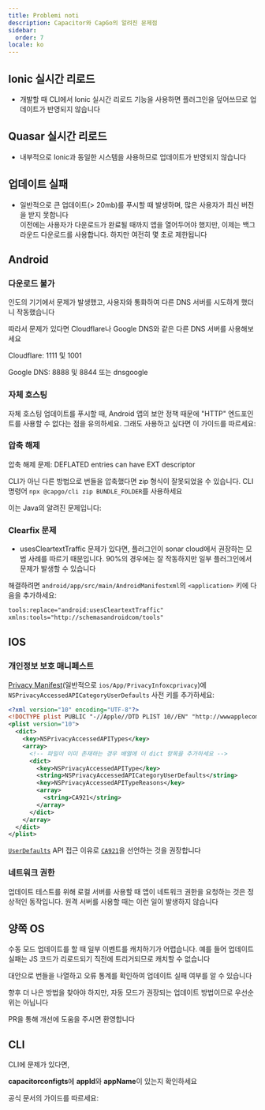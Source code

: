 ```yaml
---
title: Problemi noti
description: Capacitor와 CapGo의 알려진 문제점
sidebar:
  order: 7
locale: ko
---
```



## Ionic 실시간 리로드

* 개발할 때 CLI에서 Ionic 실시간 리로드 기능을 사용하면 플러그인을 덮어쓰므로 업데이트가 반영되지 않습니다

## Quasar 실시간 리로드

* 내부적으로 Ionic과 동일한 시스템을 사용하므로 업데이트가 반영되지 않습니다

## 업데이트 실패

* 일반적으로 큰 업데이트(> 20mb)를 푸시할 때 발생하며, 많은 사용자가 최신 버전을 받지 못합니다  
이전에는 사용자가 다운로드가 완료될 때까지 앱을 열어두어야 했지만, 이제는 백그라운드 다운로드를 사용합니다. 하지만 여전히 몇 초로 제한됩니다

## Android

### 다운로드 불가

인도의 기기에서 문제가 발생했고, 사용자와 통화하여 다른 DNS 서버를 시도하게 했더니 작동했습니다

따라서 문제가 있다면 Cloudflare나 Google DNS와 같은 다른 DNS 서버를 사용해보세요

Cloudflare: 1111 및 1001

Google DNS: 8888 및 8844 또는 dnsgoogle

<LinkCard
	title="How to setup a preferred DNS server on Android?"
	href="https://wwwandroidpolicecom/use-preferred-dns-server-android-tutorial/"
/>

### 자체 호스팅
자체 호스팅 업데이트를 푸시할 때, Android 앱의 보안 정책 때문에 "HTTP" 엔드포인트를 사용할 수 없다는 점을 유의하세요. 그래도 사용하고 싶다면 이 가이드를 따르세요:

<LinkCard
	title="How to allow all Network connection types HTTP and HTTPS in Android (9) Pie?"
	href="https://stackoverflow.com/a/51902630/5511370"
/>

### 압축 해제

압축 해제 문제: DEFLATED entries can have EXT descriptor

CLI가 아닌 다른 방법으로 번들을 압축했다면 zip 형식이 잘못되었을 수 있습니다. CLI 명령어 `npx @capgo/cli zip BUNDLE_FOLDER`를 사용하세요

이는 Java의 알려진 문제입니다:

<LinkCard
	title="Unzip issue: DEFLATED entries can have EXT descriptor"
	href="https://bugsopenjdkorg/browse/JDK-8143613"
/>

### Clearfix 문제

* usesCleartextTraffic 문제가 있다면, 플러그인이 sonar cloud에서 권장하는 모범 사례를 따르기 때문입니다. 90%의 경우에는 잘 작동하지만 일부 플러그인에서 문제가 발생할 수 있습니다

해결하려면 `android/app/src/main/AndroidManifestxml`의 `<application>` 키에 다음을 추가하세요:

```xml
tools:replace="android:usesCleartextTraffic"
xmlns:tools="http://schemasandroidcom/tools"
```

## IOS

### 개인정보 보호 매니페스트

[Privacy Manifest](https://capacitorjs.com/docs/ios/privacy-manifest)(일반적으로 `ios/App/PrivacyInfoxcprivacy`)에 `NSPrivacyAccessedAPICategoryUserDefaults` 사전 키를 추가하세요:

```xml
<?xml version="10" encoding="UTF-8"?>
<!DOCTYPE plist PUBLIC "-//Apple//DTD PLIST 10//EN" "http://wwwapplecom/DTDs/PropertyList-10dtd">
<plist version="10">
  <dict>
    <key>NSPrivacyAccessedAPITypes</key>
    <array>
      <!-- 파일이 이미 존재하는 경우 배열에 이 dict 항목을 추가하세요 -->
      <dict>
        <key>NSPrivacyAccessedAPIType</key>
        <string>NSPrivacyAccessedAPICategoryUserDefaults</string>
        <key>NSPrivacyAccessedAPITypeReasons</key>
        <array>
          <string>CA921</string>
        </array>
      </dict>
    </array>
  </dict>
</plist>
```

[`UserDefaults`](https://developer.apple.com/documentation/foundation/userdefaults) API 접근 이유로 [`CA921`](https://developer.apple.com/documentation/bundleresources/privacy_manifest_files/describing_use_of_required_reason_api#4278401)을 선언하는 것을 권장합니다

### 네트워크 권한

업데이트 테스트를 위해 로컬 서버를 사용할 때 앱이 네트워크 권한을 요청하는 것은 정상적인 동작입니다. 원격 서버를 사용할 때는 이런 일이 발생하지 않습니다

## 양쪽 OS

수동 모드 업데이트를 할 때 일부 이벤트를 캐치하기가 어렵습니다. 예를 들어 업데이트 실패는 JS 코드가 리로드되기 직전에 트리거되므로 캐치할 수 없습니다

대안으로 번들을 나열하고 오류 통계를 확인하여 업데이트 실패 여부를 알 수 있습니다

향후 더 나은 방법을 찾아야 하지만, 자동 모드가 권장되는 업데이트 방법이므로 우선순위는 아닙니다

PR을 통해 개선에 도움을 주시면 환영합니다

## CLI

CLI에 문제가 있다면,

**capacitorconfigts**에 **appId**와 **appName**이 있는지 확인하세요

공식 문서의 가이드를 따르세요:

<LinkCard
	title="Capacitor Configuration"
	href="https://capacitorjs.com/docs/config"
/>
